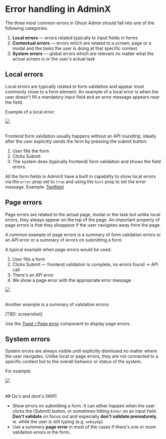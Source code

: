 
<Meta title="Error handling" />

<style>
  {`
    .sb-doc {
      max-width: 720px;
      width: 100%;
      font-family: Inter, sans-serif !important;
      margin: 0 auto;
    }

    .sb-highlight {
        background: #E4D2FF;
        border-radius: 7px;
        padding: 12px 24px;
        margin: 0 0 24px;
    }

    .sb-wide {
      max-width: 1340px;
      width: 100%;
      margin: 0 auto;
    }
  `}
</style>

<div className="sb-doc">

# Error handling in AdminX

The three most common errors in Ghost Admin should fall into one of the following categories:

1. **Local errors** &mdash; errors related typically to input fields in forms
2. **Contextual errors** &mdash; errors which are related to a screen, page or a modal and the tasks the user is doing at that specific context.
3. **System errors** &mdash; global errors which are relevant no matter what the actual screen is or the user's actual task

## Local errors

Local errors are typically related to form validation and appear most commonly close to a form element. An example of a local error is when the user doesn't fill a mandatory input field and an error message appears near the field.

Example of a local error:

<img src={SBLocalError} />
<br /><br />

Frontend form validation usually happens without an API roundtrip, ideally after the user explicitly sends the form by pressing the submit button:

1. User fills the form
2. Clicks Submit
3. The system does (typically frontend) form validation and shows the field errors.

All the form fields in AdminX have a built in capability to show local errors via the `error` prop set to `true` and using the `hint` prop to set the error message. Example: [Textfield](/story/global-form-textfield--error)

## Page errors

Page errors are related to the actual page, modal or the task but unlike local errors, they always appear on the top of the page. An important property of page errors is that they _disappear_ if the user navigates away from the page.

A common example of page errors is a summary of form validation errors or an API error or a summary of errors on submitting a form.

A typical example when page errors would be used:

1. User fills a form
2. Clicks Submit — frontend validation is complete, no errors found &rarr; API call
3. There's an API error
4. We show a page error with the appropriate error message


</div>

<div className="sb-wide">
<img src={SBPageError} />
<br /><br />
</div>

<div className="sb-doc">

Another example is a summary of validation errors:

[TBD: screenshot]

Use the [Toast / Page error](/story/global-toast--page-error) component to display page errors.

## System errors

System errors are always visible until explicitly dismissed no matter where the user navigates. Unlike local or page errors, they are not connected to a specific context but to the overall behavior or status of the system.

For example:
</div>

<div className="sb-wide">
<img src={SBGlobalError} />
<br /><br /><br />
</div>


<div className="sb-doc">
## Do's and dont's [WIP]

- Show errors on submitting a form. It can either happen when the user clicks the [Submit] button, or sometimes hitting `Enter` on an input field. **Don't validate** on focus out and especially **don't validate prematurely**, ie. while the user is still typing (e.g. `onKeyUp`)
- Use a summary **page error** in most of the cases if there's one or more validation errors in the form.

</div>

